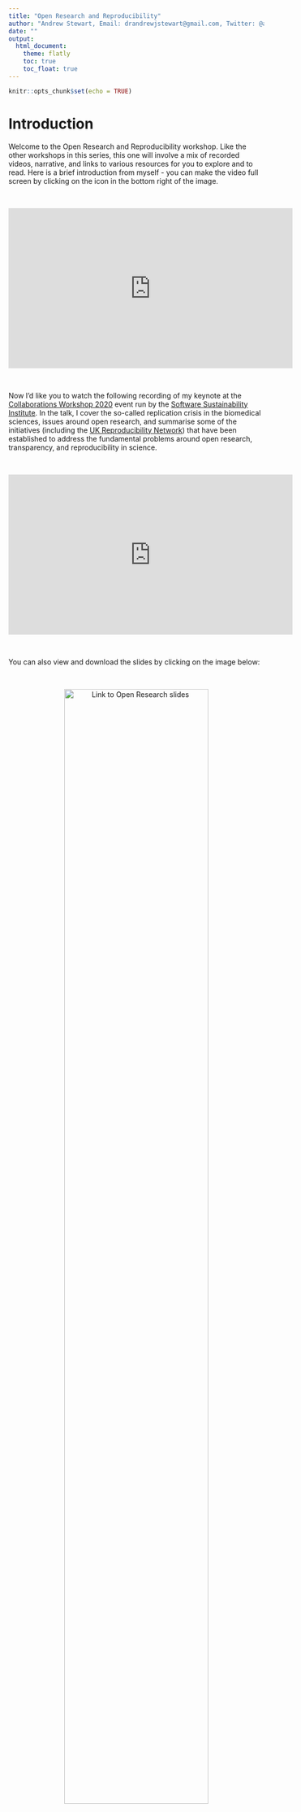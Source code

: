 ```yaml
---
title: "Open Research and Reproducibility"
author: "Andrew Stewart, Email: drandrewjstewart@gmail.com, Twitter: @ajstewart_lang"
date: ""
output: 
  html_document:
    theme: flatly
    toc: true
    toc_float: true
---
```


```r
knitr::opts_chunk$set(echo = TRUE)
```

# Introduction

Welcome to the Open Research and Reproducibility workshop. Like the other workshops in this series, this one will involve a mix of recorded videos, narrative, and links to various resources for you to explore and to read. Here is a brief introduction from myself - you can make the video full screen by clicking on the icon in the bottom right of the image. 

&nbsp;&nbsp;

<center>

<iframe width="560" height="315" src="https://youtube.com/embed/mOW5aiG1Mfs" frameborder="0" allowfullscreen></iframe>

</center>

&nbsp;&nbsp;

Now I'd like you to watch the following recording of my keynote at the [Collaborations Workshop 2020](https://www.software.ac.uk/news/dr-andrew-stewart-open-collaborations-workshop-2020-keynote-open-research) event run by the [Software Sustainability Institute](https://www.software.ac.uk). In the talk, I cover the so-called replication crisis in the biomedical sciences, issues around open research, and summarise some of the initiatives (including the [UK Reproducibility Network](https://www.bristol.ac.uk/psychology/research/ukrn/)) that have been established to address the fundamental problems around open research, transparency, and reproducibility in science.

&nbsp;&nbsp;

<center>

<iframe width="560" height="315" src="https://youtube.com/embed/0eu_0E8Eg-Q" frameborder="0" allowfullscreen></iframe>

</center>

&nbsp;&nbsp;

You can also view and download the slides by clicking on the image below:

&nbsp;&nbsp;

<center>

[![Link to Open Research slides](images/cw20.png){width=75%}](https://docs.google.com/presentation/d/1sj7xd3QFSu0FlKKc5jyQLUGlYpfq9tF-6eB4RnOsv3w/edit?usp=sharing)

</center>

&nbsp;&nbsp;

Once you have watched the video above and/or downloaded the slides, please have a read through the following paper by Ionnidis (2005) which arguably started the conversation around reproducibility that has had such an impact on research in Psychology and across the Biomedical sciences for the last few years. Clicking on the image below will take you to the paper. 

&nbsp;&nbsp;

<center>

[![Link to John Ionnidis' paper](images/ionnidis.png){ width=75% }](https://journals.plos.org/plosmedicine/article?id=10.1371/journal.pmed.0020124)

</center>

&nbsp;&nbsp;

This post by Dorothy Bishop in 2019 nicely captures the situation a number of years later. Clicking on the image below will take you to the paper. 

&nbsp;&nbsp;

<center>

[![Link to Dorothy Bishop's paper](images/bishop.png){width=75% }](https://www.nature.com/articles/d41586-019-01307-2)

</center>

# Reproducible Research Practices

One of the biggest challenges facing researchers who are used to the **old** way of conducting research is that they feel that they don't have the knowledge or technical skills to adopt open and reproducible research practices.  But it's not that hard!  Before you run your experiment, you can pre-register your hypotheses so that when you come to analyse and write-up your results, you can demonstrate that your predictions really were made in advance of data collection.  You can also make your research data open (and FAIR) alongside your code so that others can recreate your analyses.  By adopting open source software such as R, any research findings you produce can be *re*-produced by others who can access your data and code.  This principle of using open tools to allow us to produce open (and reusable) data and code is the fundamental philosophy behind all of the workshops in this unit.  Have a look at the video below where I talk about how we can adopt open and reproducible research practices.  

&nbsp;&nbsp;

<center>

<iframe width="560" height="315" src="https://youtube.com/embed/_4wz7DtaLC8" frameborder="0" allowfullscreen></iframe>

</center>

&nbsp;&nbsp;

You can also view and download the slides by clicking on the image below:

&nbsp;&nbsp;

<center>

[![Link to how to do open research slides](images/how_to_do.png){width=75%}](
https://docs.google.com/presentation/d/1WzSk2Ra-OLrMCPTCoQoKoF_utsq_TNu53TxoXEC82Lw/edit?usp=sharing)

</center>

&nbsp;&nbsp;

# Experimental Power

Many experimental studies are under-powered for the effect size of interest.  This comes about simply because the study does not generate a dataset that is sufficiently rich for the planned analyses.  Datasets can be made richer via an increase in the number of observations - this could be by increasing the participant sample size, or by increasing the number of trials each participant is exposed to - or both!  A study that is under-powered results in situations whereby even if the effect is there - waiting to be found - the study is likely to **not** detect it.

In addition to under-powered studies failing to detect the effects they set out to uncover, when such studies **do** find an effect, the magnitude of that effect size will tend to be an over-estimate - thus misleading researchers about how big the effect is.  Under-powered research is (at best) a waste of resources such as time and money - and (at worst) also misleading/wrong.  Combined with publication bias, under-powered studies can also make us think an effect is present - when actually it is not (i.e., the result is a false positive).  But because journals tend to only want to publish 'significant' results, other researchers will waste more resources trying to replicate/build on an effect that was never real in the first place...

There are many things we can do to make sure our research is appropriately powered for the effect size of interest.  Watch the video below where I talk about these issues and possible solutions.

&nbsp;&nbsp;

<center>

<iframe width="560" height="315" src="https://youtube.com/embed/0eu_0E8Eg-Q" frameborder="0" allowfullscreen></iframe>

</center>

&nbsp;&nbsp;

<center>

[![Link to experimental power slides](images/power.png){width=75%}](
https://docs.google.com/presentation/d/1lCCaOmVbMy08VUsteBua5KGYN2KyJ5SVdigSxAXS_VM/edit?usp=sharing)

</center>




